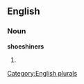 ==English==

===Noun===
'''shoeshiners'''

# {{plural of|[[shoeshiner]]}}

[[Category:English plurals]]